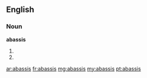 ==English==

===Noun===
'''abassis'''

# {{alternative spelling of|[[abassi]]}}
# {{plural of|[[abassi]]}}

[[ar:abassis]]
[[fr:abassis]]
[[mg:abassis]]
[[my:abassis]]
[[pt:abassis]]